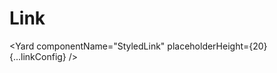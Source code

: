 <!--
Copyright (c) 2018-2019 Uber Technologies, Inc.

This source code is licensed under the MIT license found in the
LICENSE file in the root directory of this source tree.
-->




# Link

<Yard componentName="StyledLink" placeholderHeight={20} {...linkConfig} />
